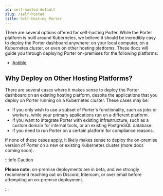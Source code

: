 ```yaml
---
id: self-hosted-default
slug: /self-hosted
title: Self-Hosting Porter
---
```


There are several options offered for self-hosting Porter. While the Porter platform is built around Kubernetes, we believe it should be incredibly easy to deploy the Porter dashboard anywhere: on your local computer, on a Kubernetes cluster, or even on other hosting platforms. These docs will guide you through deploying Porter on-premises for the following platforms:

- [Aptible](./self-hosted/setup/aptible)

## Why Deploy on Other Hosting Platforms?

There are several cases where it makes sense to deploy the Porter dashboard on an existing hosting platform, despite the applications that you deploy on Porter running on a Kubernetes cluster. These cases may be:

- If you only wish to use a subset of Porter's functionality, such as jobs or workers, while your primary applications run on a different platform.
- If you want to integrate Porter with existing infrastructure, such as a custom domain for internal tools, or an existing PostgreSQL database.
- If you need to run Porter on a certain platform for compliance reasons.

If none of these cases apply, it likely makes sense to deploy the on-premise version of Porter on a new or existing Kubernetes cluster (more docs coming soon).

:::info Caution

**Please note:** on-premise deployments are in beta, and we strongly recommend reaching out on Discord, Intercom, or over email before attempting an on-premise deployment.

:::
